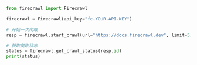 ```python Python
from firecrawl import Firecrawl

firecrawl = Firecrawl(api_key="fc-YOUR-API-KEY")

# 开始一次爬取
resp = firecrawl.start_crawl(url="https://docs.firecrawl.dev", limit=5)

# 获取爬取状态
status = firecrawl.get_crawl_status(resp.id)
print(status)
```
